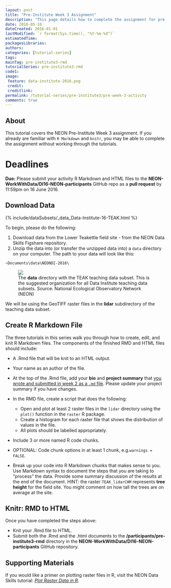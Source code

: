 ```yaml
---
layout: post
title: "Pre-Institute Week 3 Assignment"
description: "This page details how to complete the assignment for pre-Institute week 3."
date: 2016-05-16
dateCreated: 2016-01-01
lastModified: `r format(Sys.time(), "%Y-%m-%d")`
estimatedTime:
packagesLibraries:
authors:
categories: [tutorial-series]
tags:
mainTag: pre-institute3-rmd
tutorialSeries: pre-institute3-rmd
code1:
image:
 feature: data-institute-2016.png
 credit:
 creditlink:
permalink: /tutorial-series/pre-institute3/pre-week-3-activity
comments: true
---
```


## About
This tutorial covers the NEON Pre-Institute Week 3 assignment. If you already
are familiar with `R Markdown` and `knitr`, you may be able to complete the 
assignment without working through the tutorials. 

<div id="objectives" markdown="1">

# Deadlines
**Due:** Please submit your activity R Markdown and HTML files to the
**NEON-WorkWithData/DI16-NEON-participants** GitHub repo as a **pull request**
by 11:59pm on 16 June 2016.

## Download Data

{% include/dataSubsets/_data_Data-Institute-16-TEAK.html %}

</div>


To begin, please do the following:

1. Download data from the Lower Teakettle field site - from the NEON Data Skills 
Figshare repository.
2. Unzip the data into (or transfer the unzipped data into) a `data` directory 
on your computer. The path to your data will look like this:

`~Documents\data\NEONDI-2016\`

<figure>
	<a href="{{ site.baseurl }}/images/pre-institute-content/pre-institute3-rmd/FileStructureScreenShot.png">
	<img src="{{ site.baseurl }}/images/pre-institute-content/pre-institute3-rmd/FileStructureScreenShot.png"></a>
	<figcaption> The <strong>data</strong> directory with the TEAK teaching data 
	subset. This is the suggested organization for all Data Institute teaching 
	data subsets. 
	Source: National Ecological Observatory Network (NEON)
	</figcaption>
</figure>

We will be using the GeoTIFF raster files in the **lidar** subdirectory of the 
teaching data subset.

## Create R Markdown File

The three tutorials in this series walk you through how to create, edit, and knit 
R Markdown files. The components of the finished RMD and HTML files should include: 

* A .Rmd file that will be knit to an HTML output. 
* Your name as an author of the file.
* At the top of the .Rmd file, add your **bio** and **project summary**
that 
[you wrote and submitted in week 2 as a `.md` file]({{ site.baseurl }}/tutorial-series/pre-institute2/git-culmination). 
Please update your project summary if you have changes. 

* In the RMD file, create a script that does the following: 
  * Open and plot at least 2 raster files in the `lidar` directory using the `plot()` 
  function in the `raster` R package.
  * Create a histogram for each raster file that shows the distribution of values 
  in the file.
  * All plots should be labelled appropriately.
* Include 3 or more named R code chunks.
* OPTIONAL: Code chunk options in at least 1 chunk, e.g.`warnings = FALSE`.
* Break up your code into R Markdown chunks that makes sense to you. Use 
Markdown syntax to document the steps that you are taking to "process" the data. 
Provide some summary discussion of the results at the end of the document. 
HINT: the raster `TEAK_lidarCHM` represents **tree height** for the field site. 
You might comment on how tall the trees are on average at the site.

## Knitr: RMD to HTML

Once you have completed the steps above:

* Knit your .Rmd file to HTML. 
* Submit both the .Rmd and the .html documents to the 
**/participants/pre-institute3-rmd** directory in the 
**NEON-WorkWithData/DI16-NEON-participants** GitHub repository.

## Supporting Materials

If you would like a primer on plotting raster files in R, visit the NEON Data Skills tutorial: <a href="http://neondataskills.org/R/Plot-Rasters-In-R/" target="_blank">*Plot Raster Data in R*</a>.  
